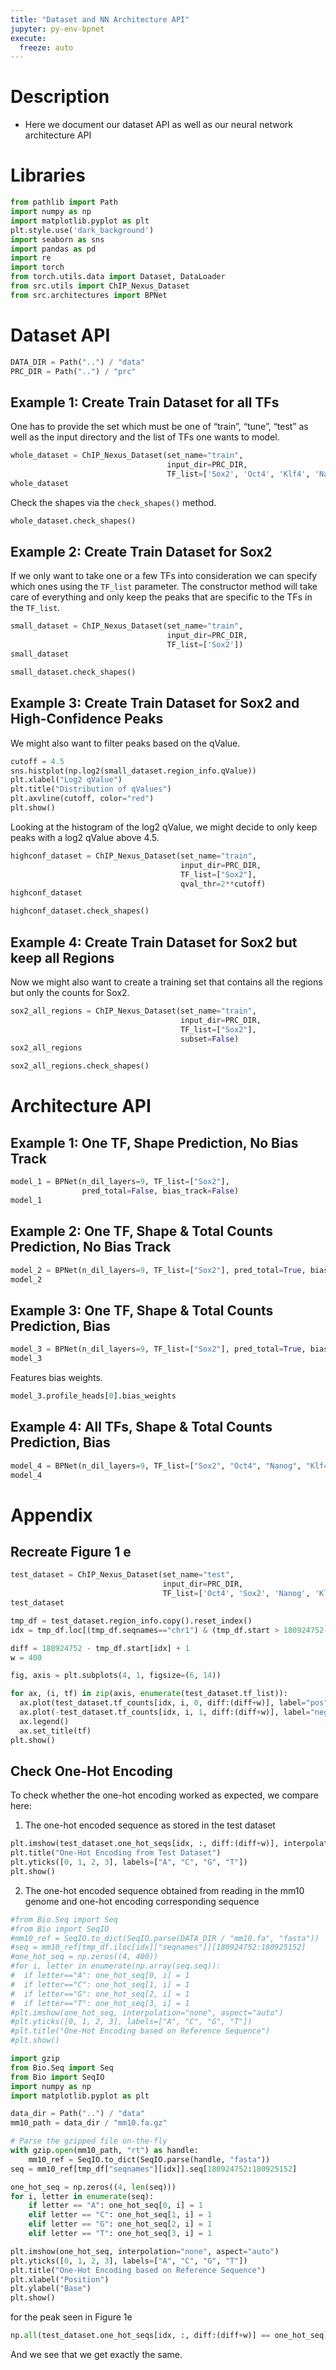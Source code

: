 ```yaml
---
title: "Dataset and NN Architecture API"
jupyter: py-env-bpnet
execute:
  freeze: auto
---
```


# Description

- Here we document our dataset API as well as our neural network architecture API

# Libraries

```python
from pathlib import Path
import numpy as np
import matplotlib.pyplot as plt
plt.style.use('dark_background')
import seaborn as sns
import pandas as pd
import re
import torch
from torch.utils.data import Dataset, DataLoader
from src.utils import ChIP_Nexus_Dataset
from src.architectures import BPNet
```

# Dataset API

```python
DATA_DIR = Path("..") / "data"
PRC_DIR = Path("..") / "prc"
```

## Example 1: Create Train Dataset for all TFs

One has to provide the set which must be one of "train", "tune", "test" as well as the input directory and the list of TFs one wants to model.

```python
whole_dataset = ChIP_Nexus_Dataset(set_name="train", 
                                   input_dir=PRC_DIR, 
                                   TF_list=['Sox2', 'Oct4', 'Klf4', 'Nanog'])
whole_dataset
```

Check the shapes via the `check_shapes()` method.

```python
whole_dataset.check_shapes()
```

## Example 2: Create Train Dataset for Sox2 

If we only want to take one or a few TFs into consideration we can specify which ones using the `TF_list` parameter. The constructor method will take care of everything and only keep the peaks that are specific to the TFs in the `TF_list`.

```python
small_dataset = ChIP_Nexus_Dataset(set_name="train", 
                                   input_dir=PRC_DIR, 
                                   TF_list=['Sox2'])
small_dataset
```

```python
small_dataset.check_shapes()
```

## Example 3: Create Train Dataset for Sox2 and High-Confidence Peaks

We might also want to filter peaks based on the qValue.

```python
cutoff = 4.5
sns.histplot(np.log2(small_dataset.region_info.qValue))
plt.xlabel("Log2 qValue")
plt.title("Distribution of qValues")
plt.axvline(cutoff, color="red")
plt.show()
```

Looking at the histogram of the log2 qValue, we might decide to only keep peaks with a log2 qValue above 4.5.

```python
highconf_dataset = ChIP_Nexus_Dataset(set_name="train", 
                                      input_dir=PRC_DIR, 
                                      TF_list=["Sox2"],
                                      qval_thr=2**cutoff)
highconf_dataset
```

```python
highconf_dataset.check_shapes()
```

## Example 4: Create Train Dataset for Sox2 but keep all Regions

Now we might also want to create a training set that contains all the regions but only the counts for Sox2.

```python
sox2_all_regions = ChIP_Nexus_Dataset(set_name="train", 
                                      input_dir=PRC_DIR, 
                                      TF_list=["Sox2"], 
                                      subset=False)
sox2_all_regions
```

```python
sox2_all_regions.check_shapes()
```

# Architecture API

## Example 1: One TF, Shape Prediction, No Bias Track

```python
model_1 = BPNet(n_dil_layers=9, TF_list=["Sox2"], 
                pred_total=False, bias_track=False)
model_1
```

## Example 2: One TF, Shape & Total Counts Prediction, No Bias Track

```python
model_2 = BPNet(n_dil_layers=9, TF_list=["Sox2"], pred_total=True, bias_track=False)
model_2
```

## Example 3: One TF, Shape & Total Counts Prediction, Bias

```python
model_3 = BPNet(n_dil_layers=9, TF_list=["Sox2"], pred_total=True, bias_track=True)
model_3
```

Features bias weights.

```python
model_3.profile_heads[0].bias_weights
```

## Example 4: All TFs, Shape & Total Counts Prediction, Bias

```python
model_4 = BPNet(n_dil_layers=9, TF_list=["Sox2", "Oct4", "Nanog", "Klf4"], pred_total=True, bias_track=True)
model_4
```

# Appendix

## Recreate Figure 1 e

```python
test_dataset = ChIP_Nexus_Dataset(set_name="test", 
                                  input_dir=PRC_DIR, 
                                  TF_list=['Oct4', 'Sox2', 'Nanog', 'Klf4'])
test_dataset
```

```python
tmp_df = test_dataset.region_info.copy().reset_index()
idx = tmp_df.loc[(tmp_df.seqnames=="chr1") & (tmp_df.start > 180924752-1000) & (tmp_df.end < 180925152+1000)].index.to_numpy()[0]

diff = 180924752 - tmp_df.start[idx] + 1
w = 400

fig, axis = plt.subplots(4, 1, figsize=(6, 14))

for ax, (i, tf) in zip(axis, enumerate(test_dataset.tf_list)):
  ax.plot(test_dataset.tf_counts[idx, i, 0, diff:(diff+w)], label="pos")
  ax.plot(-test_dataset.tf_counts[idx, i, 1, diff:(diff+w)], label="neg")
  ax.legend()
  ax.set_title(tf)
plt.show()
```

## Check One-Hot Encoding

To check whether the one-hot encoding worked as expected, we compare here:

1) The one-hot encoded sequence as stored in the test dataset

```python
plt.imshow(test_dataset.one_hot_seqs[idx, :, diff:(diff+w)], interpolation="none", aspect="auto")
plt.title("One-Hot Encoding from Test Dataset")
plt.yticks([0, 1, 2, 3], labels=["A", "C", "G", "T"])
plt.show()
```

2) The one-hot encoded sequence obtained from reading in the mm10 genome and one-hot encoding corresponding sequence

```python
#from Bio.Seq import Seq
#from Bio import SeqIO
#mm10_ref = SeqIO.to_dict(SeqIO.parse(DATA_DIR / "mm10.fa", "fasta"))
#seq = mm10_ref[tmp_df.iloc[idx]["seqnames"]][180924752:180925152]
#one_hot_seq = np.zeros((4, 400))
#for i, letter in enumerate(np.array(seq.seq)):
#  if letter=="A": one_hot_seq[0, i] = 1
#  if letter=="C": one_hot_seq[1, i] = 1
#  if letter=="G": one_hot_seq[2, i] = 1
#  if letter=="T": one_hot_seq[3, i] = 1
#plt.imshow(one_hot_seq, interpolation="none", aspect="auto")
#plt.yticks([0, 1, 2, 3], labels=["A", "C", "G", "T"])
#plt.title("One-Hot Encoding based on Reference Sequence")
#plt.show()
```

```python
import gzip
from Bio.Seq import Seq
from Bio import SeqIO
import numpy as np
import matplotlib.pyplot as plt

data_dir = Path("..") / "data"
mm10_path = data_dir / "mm10.fa.gz"

# Parse the gzipped file on-the-fly
with gzip.open(mm10_path, "rt") as handle:
    mm10_ref = SeqIO.to_dict(SeqIO.parse(handle, "fasta"))
seq = mm10_ref[tmp_df["seqnames"][idx]].seq[180924752:180925152]

one_hot_seq = np.zeros((4, len(seq)))
for i, letter in enumerate(seq):
    if letter == "A": one_hot_seq[0, i] = 1
    elif letter == "C": one_hot_seq[1, i] = 1
    elif letter == "G": one_hot_seq[2, i] = 1
    elif letter == "T": one_hot_seq[3, i] = 1

plt.imshow(one_hot_seq, interpolation="none", aspect="auto")
plt.yticks([0, 1, 2, 3], labels=["A", "C", "G", "T"])
plt.title("One-Hot Encoding based on Reference Sequence")
plt.xlabel("Position")
plt.ylabel("Base")
plt.show()
```

for the peak seen in Figure 1e

```python
np.all(test_dataset.one_hot_seqs[idx, :, diff:(diff+w)] == one_hot_seq)
```

And we see that we get exactly the same.